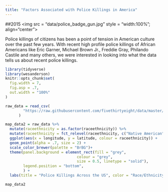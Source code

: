 ```yaml
---
title: "Factors Associated with Police Killings in America"
---
```

##2015
<img src = "data/police_badge_gun.jpg" style = "width:100%"; align="center">

Police killings of citizens has been a point of tension in American culture over the past few years. With recent high profile police killings of African Americans like Eric Garner, Michael Brown Jr., Freddie Gray, Philando Castile and many others, we were interested in looking into what the data tells us about recent police killings. 

```r
library(tidyverse)
library(wesanderson)
knitr::opts_chunk$set(
  fig.width = 7,
  fig.asp = .7,
  out.width = "100%"
)
```

```r
raw_data = read_csv(
        "https://raw.githubusercontent.com/fivethirtyeight/data/master/police-killings/police_killings.csv"
      )

map_data2 = raw_data %>% 
  mutate(raceethnicity = as.factor(raceethnicity)) %>% 
  mutate(raceethnicity = fct_relevel(raceethnicity, c("Native American", "Asian/Pacific Islander", "Unknown", "Hispanic/Latino", "Black", "White"))) %>% 
  ggplot(aes(x = longitude, y = latitude, colour = raceethnicity)) + 
  geom_point(alpha = .7, size = 2) + 
  scale_color_brewer(palette = "BrBG")+
  theme(panel.background = element_rect(fill = "grey",
                                colour = "grey",
                                size = 0.5, linetype = "solid"),
        legend.position = "bottom",
        ) +
  labs(title = "Police Killings Across the US", color = "Race/Ethnicity")

map_data2
```

